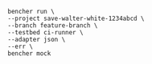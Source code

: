 ```
bencher run \
--project save-walter-white-1234abcd \
--branch feature-branch \
--testbed ci-runner \
--adapter json \
--err \
bencher mock
```
